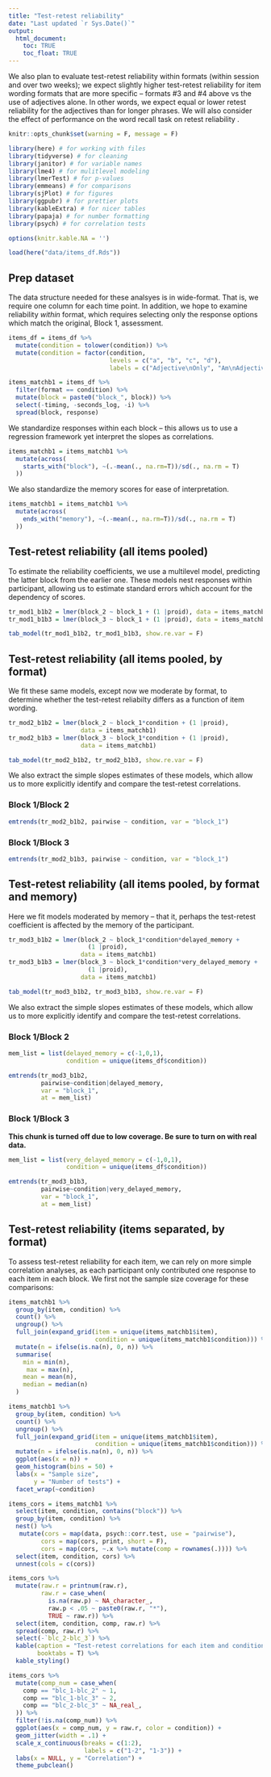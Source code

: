 ```yaml
---
title: "Test-retest reliability"
date: "Last updated `r Sys.Date()`"
output: 
  html_document:
    toc: TRUE
    toc_float: TRUE
---
```


We also plan to evaluate test-retest reliability within formats (within session and over two weeks); we expect slightly higher test-retest reliability for item wording formats that are more specific -- formats #3 and #4 above vs the use of adjectives alone. In other words, we expect equal or lower retest reliability for the adjectives than for longer phrases. We will also consider the effect of performance on the word recall task on retest reliability .


```r
knitr::opts_chunk$set(warning = F, message = F)
```

```r
library(here) # for working with files
library(tidyverse) # for cleaning
library(janitor) # for variable names
library(lme4) # for mulitlevel modeling
library(lmerTest) # for p-values
library(emmeans) # for comparisons
library(sjPlot) # for figures
library(ggpubr) # for prettier plots
library(kableExtra) # for nicer tables
library(papaja) # for number formatting
library(psych) # for correlation tests

options(knitr.kable.NA = '')
```

```r
load(here("data/items_df.Rds"))
```

## Prep dataset

The data structure needed for these analsyes is in wide-format. That is, we require one column for each time point. In addition, we hope to examine reliability _within_ format, which requires selecting only the response options which match the original, Block 1, assessment. 

```r
items_df = items_df %>% 
  mutate(condition = tolower(condition)) %>% 
  mutate(condition = factor(condition, 
                            levels = c("a", "b", "c", "d"),
                            labels = c("Adjective\nOnly", "Am\nAdjective", "Tend to be\nAdjective", "I am someone\nwho tends to be\nAdjective")))

items_matchb1 = items_df %>% 
  filter(format == condition) %>% 
  mutate(block = paste0("block_", block)) %>% 
  select(-timing, -seconds_log, -i) %>% 
  spread(block, response)
```

We standardize responses within each block -- this allows us to use a regression framework yet interpret the slopes as correlations. 

```r
items_matchb1 = items_matchb1 %>% 
  mutate(across(
    starts_with("block"), ~(.-mean(., na.rm=T))/sd(., na.rm = T)
  ))
```

We also standardize the memory scores for ease of interpretation. 

```r
items_matchb1 = items_matchb1 %>% 
  mutate(across(
    ends_with("memory"), ~(.-mean(., na.rm=T))/sd(., na.rm = T)
  ))
```


## Test-retest reliability (all items pooled)

To estimate the reliability coefficients, we use a multilevel model, predicting the latter block from the earlier one. These models nest responses within participant, allowing us to estimate standard errors which account for the dependency of scores.

```r
tr_mod1_b1b2 = lmer(block_2 ~ block_1 + (1 |proid), data = items_matchb1)
tr_mod1_b1b3 = lmer(block_3 ~ block_1 + (1 |proid), data = items_matchb1)

tab_model(tr_mod1_b1b2, tr_mod1_b1b3, show.re.var = F)
```


## Test-retest reliability (all items pooled, by format)

We fit these same models, except now we moderate by format, to determine whether the test-retest reliabilty differs as a function of item wording.

```r
tr_mod2_b1b2 = lmer(block_2 ~ block_1*condition + (1 |proid),
                    data = items_matchb1)
tr_mod2_b1b3 = lmer(block_3 ~ block_1*condition + (1 |proid),
                    data = items_matchb1)

tab_model(tr_mod2_b1b2, tr_mod2_b1b3, show.re.var = F)
```

We also extract the simple slopes estimates of these models, which allow us to more explicitly identify and compare the test-retest correlations.

### Block 1/Block 2

```r
emtrends(tr_mod2_b1b2, pairwise ~ condition, var = "block_1")
```

### Block 1/Block 3

```r
emtrends(tr_mod2_b1b3, pairwise ~ condition, var = "block_1")
```

## Test-retest reliability (all items pooled, by format and memory)

Here we fit models moderated by memory -- that it, perhaps the test-retest coefficient is affected by the memory of the participant.

```r
tr_mod3_b1b2 = lmer(block_2 ~ block_1*condition*delayed_memory + 
                      (1 |proid),
                    data = items_matchb1)
tr_mod3_b1b3 = lmer(block_3 ~ block_1*condition*very_delayed_memory + 
                      (1 |proid),
                    data = items_matchb1)

tab_model(tr_mod3_b1b2, tr_mod3_b1b3, show.re.var = F)
```

We also extract the simple slopes estimates of these models, which allow us to more explicitly identify and compare the test-retest correlations.

### Block 1/Block 2

```r
mem_list = list(delayed_memory = c(-1,0,1), 
                condition = unique(items_df$condition))

emtrends(tr_mod3_b1b2, 
         pairwise~condition|delayed_memory, 
         var = "block_1", 
         at = mem_list)
```

### Block 1/Block 3

**This chunk is turned off due to low coverage. Be sure to turn on with real data.**

```r
mem_list = list(very_delayed_memory = c(-1,0,1), 
                condition = unique(items_df$condition))

emtrends(tr_mod3_b1b3, 
         pairwise~condition|very_delayed_memory, 
         var = "block_1", 
         at = mem_list)
```


## Test-retest reliability (items separated, by format)

To assess test-retest reliability for each item, we can rely on more simple correlation analyses, as each participant only contributed one response to each item in each block. We first not the sample size coverage for these comparisons:

```r
items_matchb1 %>%
  group_by(item, condition) %>%
  count() %>%
  ungroup() %>%
  full_join(expand_grid(item = unique(items_matchb1$item),
                        condition = unique(items_matchb1$condition))) %>%
  mutate(n = ifelse(is.na(n), 0, n)) %>%
  summarise(
    min = min(n),
     max = max(n),
    mean = mean(n),
    median = median(n)
  )
```

```r
items_matchb1 %>%
  group_by(item, condition) %>%
  count() %>%
  ungroup() %>%
  full_join(expand_grid(item = unique(items_matchb1$item),
                        condition = unique(items_matchb1$condition))) %>%
  mutate(n = ifelse(is.na(n), 0, n)) %>%
  ggplot(aes(x = n)) +
  geom_histogram(bins = 50) +
  labs(x = "Sample size",
       y = "Number of tests") +
  facet_wrap(~condition)
```


```r
items_cors = items_matchb1 %>%
  select(item, condition, contains("block")) %>%
  group_by(item, condition) %>%
  nest() %>%
   mutate(cors = map(data, psych::corr.test, use = "pairwise"),
         cors = map(cors, print, short = F),
         cors = map(cors, ~.x %>% mutate(comp = rownames(.)))) %>%
  select(item, condition, cors) %>%
  unnest(cols = c(cors))
```

```r
items_cors %>%
  mutate(raw.r = printnum(raw.r),
         raw.r = case_when(
           is.na(raw.p) ~ NA_character_,
           raw.p < .05 ~ paste0(raw.r, "*"),
           TRUE ~ raw.r)) %>%
  select(item, condition, comp, raw.r) %>%
  spread(comp, raw.r) %>%
  select(-`blc_2-blc_3`) %>% 
  kable(caption = "Test-retest correlations for each item and condition. Preregistration note: given the low sample size for the pilot data, we are missing observations for many of these comparisons. Correlations which could not be computed are blank in this table, but we expect them to be reported in the final manuscript.",
        booktabs = T) %>%
  kable_styling()
```

```r
items_cors %>%
  mutate(comp_num = case_when(
    comp == "blc_1-blc_2" ~ 1,
    comp == "blc_1-blc_3" ~ 2,
    comp == "blc_2-blc_3" ~ NA_real_,
  )) %>%
  filter(!is.na(comp_num)) %>% 
  ggplot(aes(x = comp_num, y = raw.r, color = condition)) +
  geom_jitter(width = .1) +
  scale_x_continuous(breaks = c(1:2),
                     labels = c("1-2", "1-3")) +
  labs(x = NULL, y = "Correlation") +
  theme_pubclean()
```

